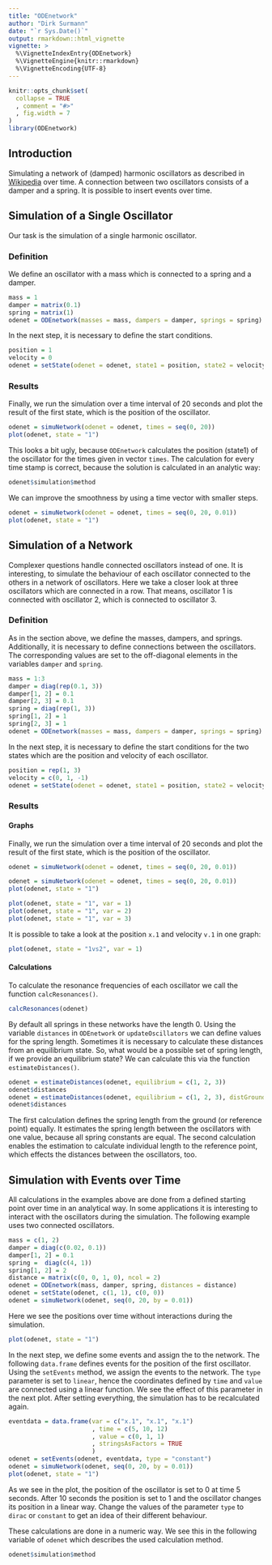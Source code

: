 ---
title: "ODEnetwork"
author: "Dirk Surmann"
date: "`r Sys.Date()`"
output: rmarkdown::html_vignette
vignette: >
  %\VignetteIndexEntry{ODEnetwork}
  %\VignetteEngine{knitr::rmarkdown}
  %\VignetteEncoding{UTF-8}
---

```{r setup, include = FALSE}
knitr::opts_chunk$set(
  collapse = TRUE
  , comment = "#>"
  , fig.width = 7
)
library(ODEnetwork)
```

## Introduction

Simulating a network of (damped) harmonic oscillators as described in [Wikipedia](https://en.wikipedia.org/wiki/Harmonic_oscillator) over time.
A connection between two oscillators consists of a damper and a spring.
It is possible to insert events over time.


## Simulation of a Single Oscillator

Our task is the simulation of a single harmonic oscillator.

### Definition

We define an oscillator with a mass which is connected to a spring and a damper.
```{r}
mass = 1
damper = matrix(0.1)
spring = matrix(1)
odenet = ODEnetwork(masses = mass, dampers = damper, springs = spring)
```
In the next step, it is necessary to define the start conditions.
```{r}
position = 1
velocity = 0
odenet = setState(odenet = odenet, state1 = position, state2 = velocity)
```

### Results

Finally, we run the simulation over a time interval of 20 seconds and plot the result of the first state, which is the position of the oscillator.
```{r}
odenet = simuNetwork(odenet = odenet, times = seq(0, 20))
plot(odenet, state = "1")
```

This looks a bit ugly, because `ODEnetwork` calculates the position (state1) of the oscillator for the times given in vector `times`.
The calculation for every time stamp is correct, because the solution is calculated in an analytic way:
```{r}
odenet$simulation$method
```
We can improve the smoothness by using a time vector with smaller steps.
```{r}
odenet = simuNetwork(odenet = odenet, times = seq(0, 20, 0.01))
plot(odenet, state = "1")
```

## Simulation of a Network

Complexer questions handle connected oscillators instead of one.
It is interesting, to simulate the behaviour of each oscillator connected to the others in a network of oscillators.
Here we take a closer look at three oscillators which are connected in a row.
That means, oscillator 1 is connected with oscillator 2, which is connected to oscillator 3.

### Definition

As in the section above, we define the masses, dampers, and springs.
Additionally, it is necessary to define connections between the oscillators.
The corresponding values are set to the off-diagonal elements in the variables `damper` and `spring`.
```{r}
mass = 1:3
damper = diag(rep(0.1, 3))
damper[1, 2] = 0.1
damper[2, 3] = 0.1
spring = diag(rep(1, 3))
spring[1, 2] = 1
spring[2, 3] = 1
odenet = ODEnetwork(masses = mass, dampers = damper, springs = spring)
```
In the next step, it is necessary to define the start conditions for the two states which are the position and velocity of each oscillator.
```{r}
position = rep(1, 3)
velocity = c(0, 1, -1)
odenet = setState(odenet = odenet, state1 = position, state2 = velocity)
```

### Results

#### Graphs

Finally, we run the simulation over a time interval of 20 seconds and plot the result of the first state, which is the position of the oscillator.
```{r, include = FALSE}
odenet = simuNetwork(odenet = odenet, times = seq(0, 20, 0.01))
```
```{r, eval = FALSE}
odenet = simuNetwork(odenet = odenet, times = seq(0, 20, 0.01))
plot(odenet, state = "1")
```
```{r, echo = FALSE}
plot(odenet, state = "1", var = 1)
plot(odenet, state = "1", var = 2)
plot(odenet, state = "1", var = 3)
```

It is possible to take a look at the position `x.1` and velocity `v.1` in one graph:
```{r, fig.height = 7}
plot(odenet, state = "1vs2", var = 1)
```

#### Calculations

To calculate the resonance frequencies of each oscillator we call the function `calcResonances()`.
```{r}
calcResonances(odenet)
```
By default all springs in these networks have the length 0.
Using the variable `distances` in `ODEnetwork` or `updateOscillators` we can define values for the spring length.
Sometimes it is necessary to calculate these distances from an equilibrium state.
So, what would be a possible set of spring length, if we provide an equilibrium state?
We can calculate this via the function `estimateDistances()`.
```{r}
odenet = estimateDistances(odenet, equilibrium = c(1, 2, 3))
odenet$distances
odenet = estimateDistances(odenet, equilibrium = c(1, 2, 3), distGround = "individual")
odenet$distances
```
The first calculation defines the spring length from the ground (or reference point) equally.
It estimates the spring length between the oscillators with one value, because all spring constants are equal.
The second calculation enables the estimation to calculate individual length to the reference point, which effects the distances between the oscillators, too.


## Simulation with Events over Time

All calculations in the examples above are done from a defined starting point over time in an analytical way.
In some applications it is interesting to interact with the oscillators during the simulation.
The following example uses two connected oscillators.
```{r}
mass = c(1, 2)
damper = diag(c(0.02, 0.1))
damper[1, 2] = 0.1
spring =  diag(c(4, 1))
spring[1, 2] = 2
distance = matrix(c(0, 0, 1, 0), ncol = 2)
odenet = ODEnetwork(mass, damper, spring, distances = distance)
odenet = setState(odenet, c(1, 1), c(0, 0))
odenet = simuNetwork(odenet, seq(0, 20, by = 0.01))
```
Here we see the positions over time without interactions during the simulation.
```{r}
plot(odenet, state = "1")
```
In the next step, we define some events and assign the to the network.
The following `data.frame` defines events for the position of the first oscillator.
Using the `setEvents` method, we assign the events to the network.
The `type` parameter is set to `linear`, hence the coordinates defined by `time` and `value` are connected using a linear function.
We see the effect of this parameter in the next plot.
After setting everything, the simulation has to be recalculated again.
```{r}
eventdata = data.frame(var = c("x.1", "x.1", "x.1")
                       , time = c(5, 10, 12)
                       , value = c(0, 1, 1)
                       , stringsAsFactors = TRUE
                       )
odenet = setEvents(odenet, eventdata, type = "constant")
odenet = simuNetwork(odenet, seq(0, 20, by = 0.01))
plot(odenet, state = "1")
```
As we see in the plot, the position of the oscillator is set to 0 at time 5 seconds.
After 10 seconds the position is set to 1 and the oscillator changes its position in a linear way.
Change the values of the parameter `type` to `dirac` or `constant` to get an idea of their different behaviour.

These calculations are done in a numeric way.
We see this in the following variable of `odenet` which describes the used calculation method.
```{r}
odenet$simulation$method
```

